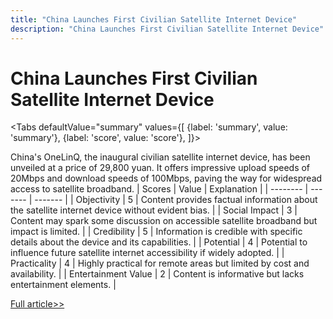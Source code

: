 ```yaml
---
title: "China Launches First Civilian Satellite Internet Device"
description: "China Launches First Civilian Satellite Internet Device"
---
```



# China Launches First Civilian Satellite Internet Device


<Tabs
	defaultValue="summary"
	values={[
	{label: 'summary', value: 'summary'},
	{label: 'score', value: 'score'},
]}>
<TabItem value="summary">


China's OneLinQ, the inaugural civilian satellite internet device, has been unveiled at a price of 29,800 yuan. It offers impressive upload speeds of 20Mbps and download speeds of 100Mbps, paving the way for widespread access to satellite broadband.
</TabItem>
<TabItem value="score">
	| Scores     | Value   | Explanation |
	| -------- | ------- | ------- |
	| Objectivity  | 5    | Content provides factual information about the satellite internet device without evident bias.    |
	| Social Impact | 3     | Content may spark some discussion on accessible satellite broadband but impact is limited.    |
	| Credibility    | 5    | Information is credible with specific details about the device and its capabilities.    |
	| Potential    | 4    | Potential to influence future satellite internet accessibility if widely adopted.    |
	| Practicality    | 4    | Highly practical for remote areas but limited by cost and availability.    |
	| Entertainment Value    | 2    | Content is informative but lacks entertainment elements.    |
</TabItem>
</Tabs>

[Full article>>](https://readhub.cn/topic/8aDtviuyWl7)

